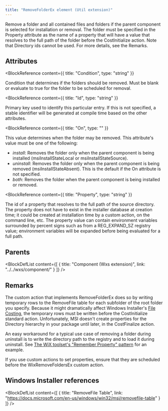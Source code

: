 ```yaml
---
title: "RemoveFolderEx element (Util extension)"
---
```



Remove a folder and all contained files and folders if the parent component is selected for installation or removal.
 The folder must be specified in the Property attribute as the name of a property that will have a value that resolves
 to the full path of the folder before the CostInitialize action. Note that Directory ids cannot be used.
 For more details, see the Remarks.


## Attributes

<BlockWrapper>

  <BlockReference
    content={{
      title: "Condition",
      type: "string"
    }}
  >
  Condition that determines if the folders should be removed. Must be blank or evaluate to true
   for the folder to be scheduled for removal.
  </BlockReference>

  <BlockReference
    content={{
      title: "Id",
      type: "string"
    }}
  >
  Primary key used to identify this particular entry. If this is not specified, a stable identifier
   will be generated at compile time based on the other attributes.
  </BlockReference>

  <BlockReference
    content={{
      title: "On",
      type: ""
    }}
  >
  This value determines when the folder may be removed. This attribute's value must be one of the following:
  - *install*: Removes the folder only when the parent component is being installed (msiInstallStateLocal or msiInstallStateSource).
  - *uninstall*: Removes the folder only when the parent component is being removed (msiInstallStateAbsent). This is the default if the On attribute is not specified.
  - *both*: Removes the folder when the parent component is being installed or removed.
  </BlockReference>

  <BlockReference
    content={{
      title: "Property",
      type: "string"
    }}
  >
  The id of a property that resolves to the full path of the source directory. The property does not have
   to exist in the installer database at creation time; it could be created at installation time by a custom
   action, on the command line, etc. The property value can contain environment variables surrounded by
   percent signs such as from a REG_EXPAND_SZ registry value; environment variables will be expanded before
   being evaluated for a full path.
  </BlockReference>

</BlockWrapper>


## Parents

<BlockDefList content={[
    {
      title: "Component (Wxs extension)",
      link: "../../wxs/component/"
    }
  ]}
/>

## Remarks

The custom action that implements RemoveFolderEx does so by writing temporary rows to the RemoveFile table
 for each subfolder of the root folder you specify. Because it might dramatically affect Windows Installer's
 [File Costing](https://learn.microsoft.com/en-us/windows/win32/msi/file-costing),
 the temporary rows must be written before the CostInitialize standard action. Unfortunately, MSI doesn't
 create properties for the Directory hierarchy in your package until later, in the CostFinalize action.

An easy workaround for a typical use case of removing a folder during uninstall is to write the directory
 path to the registry and to load it during uninstall. See [The WiX toolset's "Remember Property" pattern](http://robmensching.com/blog/posts/2010/5/2/the-wix-toolsets-remember-property-pattern)
 for an example.

If you use custom actions to set properties, ensure that they are scheduled before the WixRemoveFoldersEx custom action.



## Windows Installer references

<BlockDefList content={[
    {
      title: "RemoveFile Table",
      link: "https://docs.microsoft.com/en-us/windows/win32/msi/removefile-table"
    }
  ]}
/>
